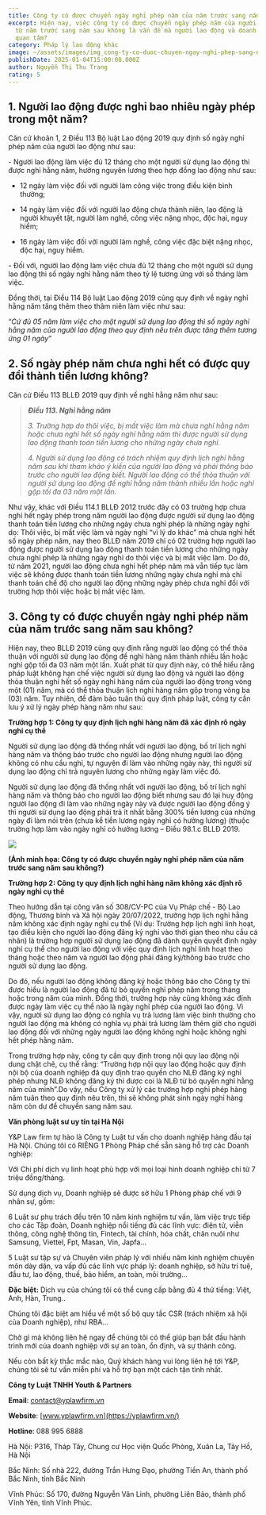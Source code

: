 ```yaml
---
title: Công ty có được chuyển ngày nghỉ phép năm của năm trước sang năm sau không?
excerpt: Hiện nay, việc công ty có được chuyển ngày phép năm của người lao động
  từ năm trước sang năm sau không là vấn đề mà người lao động và doanh nghiệp
  quan tâm?
category: Pháp lý lao động khác
image: ~/assets/images/img_cong-ty-co-duoc-chuyen-ngay-nghi-phep-sang-nam-sau-khong.png
publishDate: 2025-01-04T15:00:00.000Z
author: Nguyễn Thị Thu Trang
rating: 5
---
```

## 1. Người lao động được nghỉ bao nhiêu ngày phép trong một năm?

Căn cứ khoản 1, 2 Điều 113 Bộ luật Lao động 2019 quy định số ngày nghỉ phép năm của người lao động như sau:

\-  Người lao động làm việc đủ 12 tháng cho một người sử dụng lao động thì được nghỉ hằng năm, hưởng nguyên lương theo hợp đồng lao động như sau:

+ 12 ngày làm việc đối với người làm công việc trong điều kiện bình thường;

+ 14 ngày làm việc đối với người lao động chưa thành niên, lao động là người khuyết tật, người làm nghề, công việc nặng nhọc, độc hại, nguy hiểm;

+ 16 ngày làm việc đối với người làm nghề, công việc đặc biệt nặng nhọc, độc hại, nguy hiểm.

\-  Đối với, người lao động làm việc chưa đủ 12 tháng cho một người sử dụng lao động thì số ngày nghỉ hằng năm theo tỷ lệ tương ứng với số tháng làm việc.

Đồng thời, tại Điều 114 Bộ luật Lao động 2019 cũng quy định về ngày nghỉ hằng năm tăng thêm theo thâm niên làm việc như sau:

“*Cứ đủ 05 năm làm việc cho một người sử dụng lao động thì số ngày nghỉ hằng năm của người lao động theo quy định nêu trên được tăng thêm tương ứng 01 ngày*”

## 2. Số ngày phép năm chưa nghỉ hết có được quy đổi thành tiền lương không?

Căn cứ Điều 113 BLLĐ 2019 quy định về nghỉ hằng năm như sau:

> ***Điều 113. Nghỉ hằng năm***
>
> *3. Trường hợp do thôi việc, bị mất việc làm mà chưa nghỉ hằng năm hoặc chưa nghỉ hết số ngày nghỉ hằng năm thì được người sử dụng lao động thanh toán tiền lương cho những ngày chưa nghỉ.*
>
> *4. Người sử dụng lao động có trách nhiệm quy định lịch nghỉ hằng năm sau khi tham khảo ý kiến của người lao động và phải thông báo trước cho người lao động biết. Người lao động có thể thỏa thuận với người sử dụng lao động để nghỉ hằng năm thành nhiều lần hoặc nghỉ gộp tối đa 03 năm một lần.*

Như vậy, khác với  Điều 114.1 BLLĐ 2012 trước đây có 03 trường hợp chưa nghỉ hết ngày phép trong năm người lao động được người sử dụng lao động thanh toán tiền lương cho những ngày chưa nghỉ phép là những ngày nghỉ do: Thôi việc, bị mất việc làm và ngày nghỉ “vì lý do khác” mà chưa nghỉ hết số ngày phép năm, nay theo BLLĐ năm 2019 chỉ có 02 trường hợp người lao động được người sử dụng lao động thanh toán tiền lương cho những ngày chưa nghỉ phép là những ngày nghỉ do thôi việc và bị mất việc làm. Do đó, từ năm 2021, người lao động chưa nghỉ hết phép năm mà vẫn tiếp tục làm việc sẽ không được thanh toán tiền lương những ngày chưa nghỉ mà chỉ thanh toán chế độ cho người lao động những ngày phép chưa nghỉ đối với trường hợp thôi việc hoặc bị mất việc làm.

## 3. Công ty có được chuyển ngày nghỉ phép năm của năm trước sang năm sau không?

Hiện nay, theo BLLĐ 2019 cũng quy định rằng người lao động có thể thỏa thuận với người sử dụng lao động để nghỉ hàng năm thành nhiều lần hoặc nghỉ gộp tối đa 03 năm một lần. Xuất phát từ quy định này, có thể hiểu rằng pháp luật không hạn chế việc người sử dụng lao động và người lao động thỏa thuận nghỉ hết số ngày nghỉ hàng năm của người lao động trong vòng một (01) năm, mà có thể thỏa thuận lịch nghỉ hàng năm gộp trong vòng ba (03) năm. Tuy nhiên, để đảm bảo tuân thủ quy định pháp luật, công ty cần lưu ý xử lý ngày phép hàng năm như sau: 

**Trường hợp 1: Công ty quy định lịch nghỉ hàng năm đã xác định rõ ngày nghỉ cụ thể**

Người sử dụng lao động đã thống nhất với người lao động, bố trí lịch nghỉ hàng năm và thông báo trước cho người lao động nhưng người lao động không có nhu cầu nghỉ, tự nguyện đi làm vào những ngày này, thì người sử dụng lao động chỉ trả nguyên lương cho những ngày làm việc đó.

Người sử dụng lao động đã thống nhất với người lao động, bố trí lịch nghỉ hàng năm và thông báo cho người lao động biết nhưng sau đó lại huy động người lao động đi làm vào những ngày này và được người lao động đồng ý thì người sử dụng lao động phải trả ít nhất bằng 300% tiền lương của những ngày đi làm nói trên (chưa kể tiền lương ngày nghỉ có hưởng lương) (thuộc trường hợp làm vào ngày nghỉ có hưởng lương – Điều 98.1.c BLLĐ 2019.

![](~/assets/images/cong-ty-co-duoc-chuyen-ngay-nghi-phep-nam-cua-nam-truoc-sang-nam-sau-khong.jpg)

**(Ảnh minh họa: Công ty có được chuyển ngày nghỉ phép năm của năm trước sang năm sau không?)**

**Trường hợp 2: Công ty quy định lịch nghỉ hàng năm không xác định rõ ngày nghỉ cụ thể**

Theo hướng dẫn tại công văn số 308/CV-PC của Vụ Pháp chế - Bộ Lao động, Thương binh và Xã hội ngày 20/07/2022, trường hợp lịch nghỉ hằng năm không xác định ngày nghỉ cụ thể (Ví dụ: Trường hợp lịch nghỉ linh hoạt, tạo điều kiện cho người lao động đăng ký nghỉ vào thời gian theo nhu cầu cá nhân) là trường hợp người sử dụng lao động đã dành quyền quyết định ngày nghỉ cụ thể cho người lao động với việc quy định lịch nghỉ linh hoạt theo tháng hoặc theo năm và người lao động phải đăng ký/thông báo trước cho người sử dụng lao động. 

Do đó, nếu người lao động không đăng ký hoặc thông báo cho Công ty thì được hiểu là người lao động đã từ bỏ quyền nghỉ phép năm trong tháng hoặc trong năm của mình. Đồng thời, trường hợp này cũng không xác định được ngày làm việc cụ thể nào là ngày nghỉ phép của người lao động. Vì vậy, người sử dụng lao động có nghĩa vụ trả lương làm việc bình thường cho người lao động mà không có nghĩa vụ phải trả lương làm thêm giờ cho người lao động đối với những ngày người lao động không nghỉ hoặc không nghỉ hết phép hằng năm.

Trong trường hợp này, công ty cần quy định trong nội quy lao động nội dung chặt chẽ, cụ thể rằng: “Trường hợp nội quy lao động hoặc quy định nội bộ của doanh nghiệp đã quy định trao quyền cho NLĐ đăng ký nghỉ phép nhưng NLĐ không đăng ký thì được coi là NLĐ từ bỏ quyền nghỉ hằng năm của mình”.Do vậy, nếu Công ty xử lý các trường hợp nghỉ phép hàng năm tuân theo quy định nêu trên, thì sẽ không phát sinh ngày nghỉ hàng năm còn dư để chuyển sang năm sau.  

**Văn phòng luật sư uy tín tại Hà Nội**

Y&P Law firm tự hào là Công ty Luật tư vấn cho doanh nghiệp hàng đầu tại Hà Nội. Chúng tôi có RIÊNG 1 Phòng Pháp chế sẵn sàng hỗ trợ các Doanh nghiệp:

Với Chi phí dịch vụ linh hoạt phù hợp với mọi loại hình doanh nghiệp chỉ từ 7 triệu đồng/tháng.

Sử dụng dịch vụ, Doanh nghiệp sẽ được sở hữu 1 Phòng pháp chế với 9 nhân sự, gồm:

6 Luật sư phụ trách đều trên 10 năm kinh nghiệm tư vấn, làm việc trực tiếp cho các Tập đoàn, Doanh nghiệp nổi tiếng đủ các lĩnh vực: điện tử, viễn thông, công nghệ thông tin, Fintech, tài chính, hóa chất, chăn nuôi như Samsung, Viettel, Fpt, Masan, Vin, Japfa...

5 Luật sư tập sự và Chuyên viên pháp lý với nhiều năm kinh nghiệm chuyên môn dày dặn, va vấp đủ các lĩnh vực pháp lý: doanh nghiệp, sở hữu trí tuệ, đầu tư, lao động, thuế, bảo hiểm, an toàn, môi trường...

**Đặc biệt:** Dịch vụ của chúng tôi có thể cung cấp bằng đủ 4 thứ tiếng: Việt, Anh, Hàn, Trung..

Chúng tôi đặc biệt am hiểu về một số bộ quy tắc CSR (trách nhiệm xã hội của Doanh nghiệp), như RBA...

Chờ gì mà không liên hệ ngay để chúng tôi có thể giúp bạn bắt đầu hành trình mới của doanh nghiệp với sự an toàn, ổn định, và sự thành công.

Nếu còn bất kỳ thắc mắc nào, Quý khách hàng vui lòng liên hệ tới Y&P, chúng tôi sẽ tư vấn miễn phí và hỗ trợ bạn một cách tận tình nhất.

**Công ty Luật TNHH Youth & Partners**

**Email**: contact@yplawfirm.vn

**Website**: [www.yplawfirm.vn](https://yplawfirm.vn/)

**Hotline**: 088 995 6888

Hà Nội: P316, Tháp Tây, Chung cư Học viện Quốc Phòng, Xuân La, Tây Hồ, Hà Nội

Bắc Ninh: Số nhà 222, đường Trần Hưng Đạo, phường Tiền An, thành phố Bắc Ninh, tỉnh Bắc Ninh

Vĩnh Phúc: Số 170, đường Nguyễn Văn Linh, phường Liên Bảo, thành phố Vĩnh Yên, tỉnh Vĩnh Phúc.
